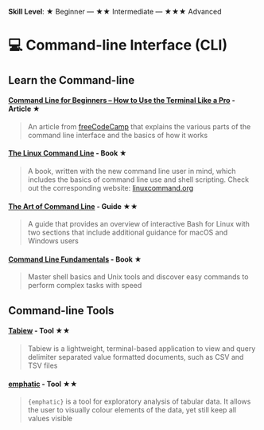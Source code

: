 **Skill Level**: ★ Beginner --- ★★ Intermediate --- ★★★ Advanced

# 💻 Command-line Interface (CLI)

## Learn the Command-line

#### [**Command Line for Beginners -- How to Use the Terminal Like a Pro**](https://www.freecodecamp.org/news/command-line-for-beginners/) **- Article ★**

> An article from [freeCodeCamp](https://www.freecodecamp.org/news) that explains the various parts of the command line interface and the basics of how it works

#### [**The Linux Command Line**](https://linuxcommand.org/tlcl.php) **- Book ★**

> A book, written with the new command line user in mind, which includes the basics of command line use and shell scripting. Check out the corresponding website: [linuxcommand.org](https://linuxcommand.org/index.php)

#### [**The Art of Command Line**](https://github.com/jlevy/the-art-of-command-line#the-art-of-command-line) **- Guide ★★**

> A guide that provides an overview of interactive Bash for Linux with two sections that include additional guidance for macOS and Windows users

#### [**Command Line Fundamentals**](https://learning.oreilly.com/library/view/command-line-fundamentals/9781789807769/) **- Book ★**

> Master shell basics and Unix tools and discover easy commands to perform complex tasks with speed

## Command-line Tools

#### [Tabiew](https://github.com/shshemi/tabiew#tabiew) **- Tool ★★**

> Tabiew is a lightweight, terminal-based application to view and query delimiter separated value formatted documents, such as CSV and TSV files

#### [emphatic](https://github.com/coolbutuseless/emphatic/?tab=readme-ov-file#emphatic) **- Tool ★★**

> `{emphatic}` is a tool for exploratory analysis of tabular data. It allows the user to visually colour elements of the data, yet still keep all values visible
